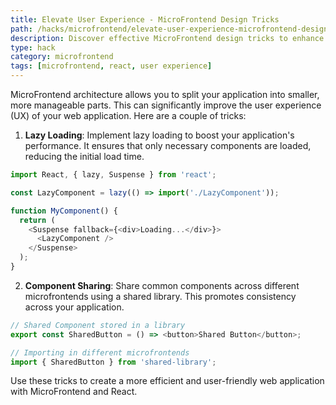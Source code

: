 ```yaml
---
title: Elevate User Experience - MicroFrontend Design Tricks
path: /hacks/microfrontend/elevate-user-experience-microfrontend-design-tricks
description: Discover effective MicroFrontend design tricks to enhance user experience. Includes insights on using Micro Frontend and React for seamless web development.
type: hack
category: microfrontend
tags: [microfrontend, react, user experience]
---
```


MicroFrontend architecture allows you to split your application into smaller, more manageable parts. This can significantly improve the user experience (UX) of your web application. Here are a couple of tricks:

1. **Lazy Loading**: Implement lazy loading to boost your application's performance. It ensures that only necessary components are loaded, reducing the initial load time.

```javascript
import React, { lazy, Suspense } from 'react';

const LazyComponent = lazy(() => import('./LazyComponent'));

function MyComponent() {
  return (
    <Suspense fallback={<div>Loading...</div>}>
      <LazyComponent />
    </Suspense>
  );
}
```

2. **Component Sharing**: Share common components across different microfrontends using a shared library. This promotes consistency across your application.

```javascript
// Shared Component stored in a library
export const SharedButton = () => <button>Shared Button</button>;

// Importing in different microfrontends
import { SharedButton } from 'shared-library';
```

Use these tricks to create a more efficient and user-friendly web application with MicroFrontend and React.
